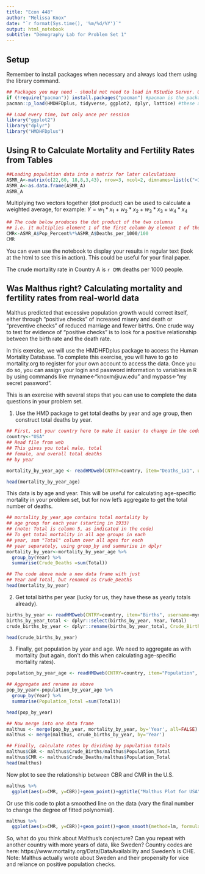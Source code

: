 ```yaml
---
title: "Econ 448"
author: "Melissa Knox"
date: "`r format(Sys.time(), '%m/%d/%Y')`"
output: html_notebook
subtitle: "Demography Lab for Problem Set 1"
---
```


## Setup
Remember to install packages when necessary and always load them using the library command.

```r
## Packages you may need - should not need to load in RStudio Server. Only need to load once in your personal machine.
if (!require("pacman")) install.packages("pacman") #pacman is the package that installs packages nicely
pacman::p_load(HMDHFDplus, tidyverse, ggplot2, dplyr, lattice) #these are the packages you may need
```

```r
## Load every time, but only once per session 
library("ggplot2")
library("dplyr")
library("HMDHFDplus")
```
## Using R to Calculate Mortality and Fertility Rates from Tables
```r
##Loading population data into a matrix for later calculations
ASMR_A<-matrix(c(22,60, 18,8,3,43), nrow=3, ncol=2, dimnames=list(c("<15","15-64",">64"), c("Pop_Percent","Deaths_per_1000")))
ASMR_A<-as.data.frame(ASMR_A)
ASMR_A

```
Multiplying two vectors together (dot product) can be used to calculate a weighted average, for example: $Y=w_{1}*x_{1}+w_{2}*x_{2}+w_{3}*x_{3}+w_{4}*x_{4}$

```r
## The code below produces the dot product of the two columns
## i.e. it multiplies element 1 of the first column by element 1 of the second, etc, and adds all of the results
CMR<-ASMR_A$Pop_Percent%*%ASMR_A$Deaths_per_1000/100
CMR

```

You can even use the notebook to display your results in regular text (look at the html to see this in action). This could be useful for your final paper.

The crude mortality rate in Country A is `r CMR` deaths per 1000 people.


## Was Malthus right? Calculating mortality and fertility rates from real-world data
Malthus predicted that excessive population growth would correct itself, either through "positive checks" of increased misery and death or "preventive checks" of reduced marriage and fewer births. One crude way to test for evidence of "positive checks" is to look for a positive relationship between the birth rate and the death rate.

In this exercise, we will use the HMDHFDplus package to access the Human Mortality Database. To complete this exercise, you will have to go to mortality.org to register for your own account to access the data. Once you do so, you can assign your login and password information to variables in R by using commands like myname<-"knoxm@uw.edu" and mypass<-"my secret password".

This is an exercise with several steps that you can use to complete the data questions in your problem set.

1. Use the HMD package to get total deaths by year and age group, then construct total deaths by year.  
```r
## First, set your country here to make it easier to change in the code below:
country<-"USA"
## Read file from web
## This gives you total male, total
## female, and overall total deaths
## by year

mortality_by_year_age <- readHMDweb(CNTRY=country, item="Deaths_1x1", username=myname, password=mypass) 

head(mortality_by_year_age)

```

This data is by age and year.  This will be useful for calculating age-specific mortality in your problem set, but for now let's aggregate to get the total number of deaths.

```r
## mortality_by_year_age contains total mortality by 
## age group for each year (starting in 1933)
## (note: Total is column 5, as indicated in the code)
## To get total mortality in all age groups in each
## year, sum "Total" column over all ages for each
## year separately, using group_by and summarise in dplyr
mortality_by_year<-mortality_by_year_age %>%
  group_by(Year) %>%
  summarise(Crude_Deaths =sum(Total))

## The code above made a new data frame with just
## Year and Total, but renamed as Crude_Deaths
head(mortality_by_year)
```
2. Get total births per year (lucky for us, they have these as yearly totals already).
```r
births_by_year <- readHMDweb(CNTRY=country, item="Births", username=myname, password=mypass) 
births_by_year_total <- dplyr::select(births_by_year, Year, Total)
crude_births_by_year <- dplyr::rename(births_by_year_total, Crude_Births=Total) 

head(crude_births_by_year)
```
3. Finally, get population by year and age. We need to aggregate as with mortality (but again, don't do this when calculating age-specific mortality rates).

```r
population_by_year_age <- readHMDweb(CNTRY=country, item="Population", username=myname, password=mypass) 

## Aggregate and rename as above
pop_by_year<-population_by_year_age %>%
  group_by(Year) %>%
  summarise(Population_Total =sum(Total1))

head(pop_by_year)
```

```r
## Now merge into one data frame
malthus <- merge(pop_by_year, mortality_by_year, by='Year', all=FALSE) 
malthus <- merge(malthus, crude_births_by_year, by='Year')

## Finally, calculate rates by dividing by population totals
malthus$CBR <- malthus$Crude_Births/malthus$Population_Total
malthus$CMR <- malthus$Crude_Deaths/malthus$Population_Total
head(malthus)

```

Now plot to see the relationship between CBR and CMR in the U.S.
```r
malthus %>%
  ggplot(aes(x=CMR, y=CBR))+geom_point()+ggtitle("Malthus Plot for USA")
```
Or use this code to plot a smoothed line on the data (vary the final number to change the degree of fitted polynomial).
```r
malthus %>%
  ggplot(aes(x=CMR, y=CBR))+geom_point()+geom_smooth(method=lm, formula= y~poly(x,3))+ggtitle("Malthus Plot for USA with Fitted Polynomial")
```

So, what do you think about Malthus's conjecture? Can you repeat with another country with more years of data, like Sweden? Country codes are here: https://www.mortality.org/Data/DataAvailability and Sweden's is CHE. Note: Malthus actually wrote about Sweden and their propensity for vice and reliance on positive population checks.

